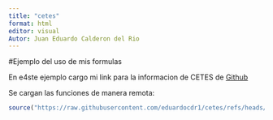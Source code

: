 ```yaml
---
title: "cetes"
format: html
editor: visual
Autor: Juan Eduardo Calderon del Rio
---
```


#Ejemplo del uso de mis formulas

En e4ste ejemplo cargo mi link para la informacion de CETES de [Github](https://github.com/eduardocdr1/cetes/blob/main/README.md)


Se cargan las funciones de manera remota:
```r
source("https://raw.githubusercontent.com/eduardocdr1/cetes/refs/heads/main/README.md")
```

##